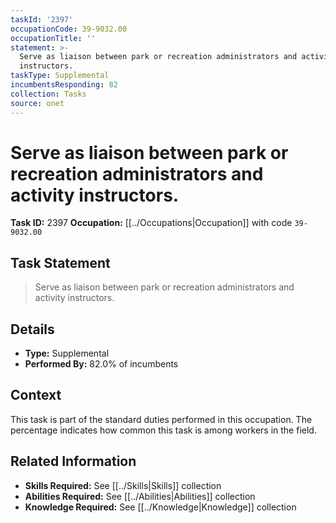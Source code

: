```yaml
---
taskId: '2397'
occupationCode: 39-9032.00
occupationTitle: ''
statement: >-
  Serve as liaison between park or recreation administrators and activity
  instructors.
taskType: Supplemental
incumbentsResponding: 82
collection: Tasks
source: onet
---
```

# Serve as liaison between park or recreation administrators and activity instructors.

**Task ID:** 2397
**Occupation:** [[../Occupations|Occupation]] with code `39-9032.00`

## Task Statement

> Serve as liaison between park or recreation administrators and activity instructors.

## Details

- **Type:** Supplemental
- **Performed By:** 82.0% of incumbents

## Context

This task is part of the standard duties performed in this occupation. The percentage indicates how common this task is among workers in the field.

## Related Information

- **Skills Required:** See [[../Skills|Skills]] collection
- **Abilities Required:** See [[../Abilities|Abilities]] collection
- **Knowledge Required:** See [[../Knowledge|Knowledge]] collection
